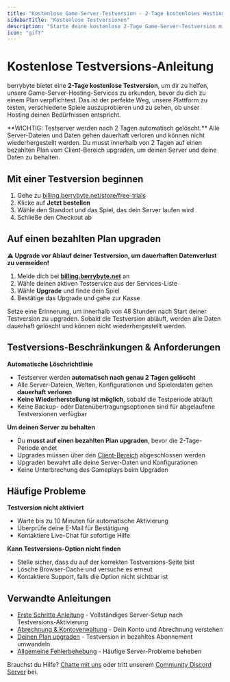 ```yaml
---
title: "Kostenlose Game-Server-Testversion - 2-Tage kostenloses Hosting für Minecraft, Palworld & mehr"
sidebarTitle: "Kostenlose Testversionen"
description: "Starte deine kostenlose 2-Tage Game-Server-Testversion mit berrybyte. Teste Minecraft, Palworld, Rust und über 20 Spiele ohne Verpflichtung. Sofortiges Setup, alle Features, jederzeit upgraden."
icon: "gift"
---
```


# Kostenlose Testversions-Anleitung

berrybyte bietet eine **2-Tage kostenlose Testversion**, um dir zu helfen, unsere Game-Server-Hosting-Services zu erkunden, bevor du dich zu einem Plan verpflichtest. Das ist der perfekte Weg, unsere Plattform zu testen, verschiedene Spiele auszuprobieren und zu sehen, ob unser Hosting deinen Bedürfnissen entspricht.

<Warning>
  **WICHTIG: Testserver werden nach 2 Tagen automatisch gelöscht.** Alle Server-Dateien und Daten gehen dauerhaft verloren und können nicht wiederhergestellt werden. Du musst innerhalb von 2 Tagen auf einen bezahlten Plan vom Client-Bereich upgraden, um deinen Server und deine Daten zu behalten.
</Warning>

## Mit einer Testversion beginnen

1. Gehe zu [billing.berrybyte.net/store/free-trials](https://billing.berrybyte.net/store/free-trials)
2. Klicke auf **Jetzt bestellen**
3. Wähle den Standort und das Spiel, das dein Server laufen wird
4. Schließe den Checkout ab

## Auf einen bezahlten Plan upgraden

**⚠️ Upgrade vor Ablauf deiner Testversion, um dauerhaften Datenverlust zu vermeiden!**

1. Melde dich bei [**billing.berrybyte.net**](https://billing.berrybyte.net/login) an
2. Wähle deinen aktiven Testservice aus der Services-Liste
3. Wähle **Upgrade** und finde dein Spiel
4. Bestätige das Upgrade und gehe zur Kasse

<Tip>
  Setze eine Erinnerung, um innerhalb von 48 Stunden nach Start deiner Testversion zu upgraden. Sobald die Testversion abläuft, werden alle Daten dauerhaft gelöscht und können nicht wiederhergestellt werden.
</Tip>

## Testversions-Beschränkungen & Anforderungen

**Automatische Löschrichtlinie**
- Testserver werden **automatisch nach genau 2 Tagen gelöscht**
- Alle Server-Dateien, Welten, Konfigurationen und Spielerdaten gehen **dauerhaft verloren**
- **Keine Wiederherstellung ist möglich**, sobald die Testperiode abläuft
- Keine Backup- oder Datenübertragungsoptionen sind für abgelaufene Testversionen verfügbar

**Um deinen Server zu behalten**
- Du **musst auf einen bezahlten Plan upgraden**, bevor die 2-Tage-Periode endet
- Upgrades müssen über den [Client-Bereich](https://billing.berrybyte.net/login) abgeschlossen werden
- Upgraden bewahrt alle deine Server-Daten und Konfigurationen
- Keine Unterbrechung des Gameplays beim Upgraden

## Häufige Probleme

**Testversion nicht aktiviert**
- Warte bis zu 10 Minuten für automatische Aktivierung
- Überprüfe deine E-Mail für Bestätigung
- Kontaktiere Live-Chat für sofortige Hilfe

**Kann Testversions-Option nicht finden**
- Stelle sicher, dass du auf der korrekten Testversions-Seite bist
- Lösche Browser-Cache und versuche es erneut
- Kontaktiere Support, falls die Option nicht sichtbar ist

## Verwandte Anleitungen

- [Erste Schritte Anleitung](/de/schnellstart) - Vollständiges Server-Setup nach Testversions-Aktivierung
- [Abrechnung & Kontoverwaltung](/help) - Dein Konto und Abrechnung verstehen
- [Deinen Plan upgraden](/de/hilfe/upgrade-plan) - Testversion in bezahltes Abonnement umwandeln
- [Allgemeine Fehlerbehebung](/de/hilfe/troubleshooting) - Häufige Server-Probleme beheben

Brauchst du Hilfe? [Chatte mit uns](https://berrybyte.net/contact) oder tritt unserem [Community Discord Server](https://discord.com/invite/Pv8DMpXtma) bei.